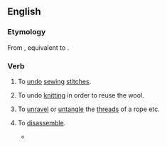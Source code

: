 ==English==

===Etymology===
From {{inh|en|enm|unpiken}}, equivalent to {{prefix|en|un|pick}}.

===Verb===
{{en-verb}}

# {{lb|en|sewing}} To [[undo]] [[sewing]] [[stitch]]es.
# {{lb|en|knitting}} To undo [[knitting]] in order to reuse the wool.
# To [[unravel]] or [[untangle]] the [[thread]]s of a rope etc.
# {{lb|en|figuratively}} To [[disassemble]].
#* {{quote-journal
|lang=en
|date=January 25, 2011
|author=Paul Fletcher
|title=Arsenal 3 - 0 Ipswich (agg 3 - 1)
|work=BBC
|url=http://news.bbc.co.uk/sport2/hi/football/league_cup/9371217.stm
|page=
|passage=The home team eventually started to '''unpick''' the Town defence and Fabregas forced a saved from visiting goalkeeper Marton Fulop after collecting a pass from Bendtner, who played on the right side of the front line.}}